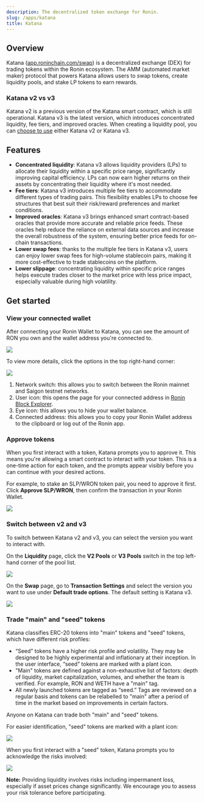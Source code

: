 ```yaml
---
description: The decentralized token exchange for Ronin.
slug: /apps/katana
title: Katana
---
```



## Overview

Katana ([app.roninchain.com/swap](https://app.roninchain.com/swap)) is a decentralized exchange (DEX) for trading tokens within the Ronin ecosystem. The AMM (automated market maker) protocol that powers Katana allows users to swap tokens, create liquidity pools, and stake LP tokens to earn rewards.

### Katana v2 vs v3

Katana v2 is a previous version of the Katana smart contract, which is still operational. Katana v3 is the latest version, which introduces concentrated liquidity, fee tiers, and improved oracles. When creating a liquidity pool, you can [choose to use](#switch-between-v2-and-v3) either Katana v2 or Katana v3.

## Features

* **Concentrated liquidity**: Katana v3 allows liquidity providers (LPs) to allocate their liquidity within a specific price range, significantly improving capital efficiency. LPs can now earn higher returns on their assets by concentrating their liquidity where it's most needed.
* **Fee tiers**: Katana v3 introduces multiple fee tiers to accommodate different types of trading pairs. This flexibility enables LPs to choose fee structures that best suit their risk/reward preferences and market conditions.
* **Improved oracles**: Katana v3 brings enhanced smart contract-based oracles that provide more accurate and reliable price feeds. These oracles help reduce the reliance on external data sources and increase the overall robustness of the system, ensuring better price feeds for on-chain transactions.
* **Lower swap fees**: thanks to the multiple fee tiers in Katana v3, users can enjoy lower swap fees for high-volume stablecoin pairs, making it more cost-effective to trade stablecoins on the platform.
* **Lower slippage**: concentrating liquidity within specific price ranges helps execute trades closer to the market price with less price impact, especially valuable during high volatility.

## Get started

### View your connected wallet

After connecting your Ronin Wallet to Katana, you can see the amount of RON you own and the wallet address you're connected to.

<img src={walletBalance} width={1000} />

To view more details, click the options in the top right-hand corner:

<img src={walletOptions} width={1000} />

1. Network switch: this allows you to switch between the Ronin mainnet and Saigon testnet networks.
2. User icon: this opens the page for your connected address in [Ronin Block Explorer](https://app.roninchain.com/).
3. Eye icon: this allows you to hide your wallet balance.
4. Connected address: this allows you to copy your Ronin Wallet address to the clipboard or log out of the Ronin app.

### Approve tokens

When you first interact with a token, Katana prompts you to approve it. This means you're allowing a smart contract to interact with your token. This is a one-time action for each token, and the prompts appear visibly before you can continue with your desired actions.

For example, to stake an SLP/WRON token pair, you need to approve it first. Click **Approve SLP/WRON**, then confirm the transaction in your Ronin Wallet.

<img src={approveTokens} width={1000} />

### Switch between v2 and v3

To switch between Katana v2 and v3, you can select the version you want to interact with.

On the **Liquidity** page, click the **V2 Pools** or **V3 Pools** switch in the top left-hand corner of the pool list.

<img src={switchPools} width={1000} />

On the **Swap** page, go to **Transaction Settings** and select the version you want to use under **Default trade options**. The default setting is Katana v3.

<img src={switchSwap} width={1000} />

### Trade "main" and "seed" tokens

Katana classifies ERC-20 tokens into "main" tokens and "seed" tokens, which have different risk profiles:

* “Seed” tokens have a higher risk profile and volatility. They may be designed to be highly experimental and inflationary at their inception. In the user interface, “seed” tokens are marked with a plant icon.
* "Main" tokens are defined against a non-exhaustive list of factors: depth of liquidity, market capitalization, volumes, and whether the team is verified. For example, RON and WETH have a "main" tag.
* All newly launched tokens are tagged as “seed.” Tags are reviewed on a regular basis and tokens can be relabelled to "main" after a period of time in the market based on improvements in certain factors.

Anyone on Katana can trade both "main" and "seed" tokens.

For easier identification, "seed" tokens are marked with a plant icon:

<img src={seedTokenPool} width={1000} />

When you first interact with a "seed" token, Katana prompts you to acknowledge the risks involved:

<img src={seedTokenWarning} width={1000} />

**Note:** Providing liquidity involves risks including impermanent loss, especially if asset prices change significantly. We encourage you to assess your risk tolerance before participating.
